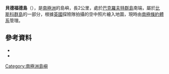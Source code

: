 {{Coord|66|28|S|67|9|W|source:GNIS|display=title}}

'''貝德福德島'''（{{lang-en|Bedford Island}}），是[[南極洲|南極洲]]的島嶼，長2公里，處於[[巴克羅夫特群島|巴克羅夫特群島]]南端，屬於[[比斯科群島|比斯科群島]]的一部分，根據[[英國|英國]]探險隊拍攝的空中照片繪入地圖，現時由[[南極條約體系|南極條約體系]]管理。

==參考資料==
*{{cite gnis | type = antarid | id = 1159| name = Bedford Island | accessdate = 2011-05-27}}
*{{usgs-gazetteer|id=1159}}

{{DEFAULTSORT:Bedford Island}}
[[Category:南極洲島嶼|Category:南極洲島嶼]]


{{Biscoes-geo-stub}}